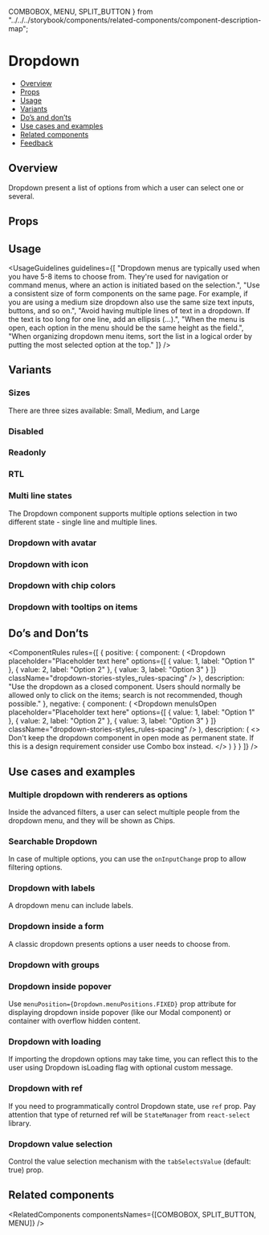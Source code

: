   COMBOBOX,
  MENU,
  SPLIT_BUTTON
} from "../../../storybook/components/related-components/component-description-map";

<Meta of={DropdownStories} />

# Dropdown

- [Overview](#overview)
- [Props](#props)
- [Usage](#usage)
- [Variants](#variants)
- [Do’s and don’ts](#dos-and-donts)
- [Use cases and examples](#use-cases-and-examples)
- [Related components](#related-components)
- [Feedback](#feedback)

## Overview

Dropdown present a list of options from which a user can select one or several.

<Canvas>
  <Story of={DropdownStories.Overview} />
</Canvas>

## Props

<PropsTable />

## Usage

<UsageGuidelines
  guidelines={[
    "Dropdown menus are typically used when you have 5-8 items to choose from. They're used for navigation or command menus, where an action is initiated based on the selection.",
    "Use a consistent size of form components on the same page. For example, if you are using a medium size dropdown also use the same size text inputs, buttons, and so on.",
    "Avoid having multiple lines of text in a dropdown. If the text is too long for one line, add an ellipsis (…).",
    "When the menu is open, each option in the menu should be the same height as the field.",
    "When organizing dropdown menu items, sort the list in a logical order by putting the most selected option at the top."
  ]}
/>

## Variants

### Sizes

There are three sizes available: Small, Medium, and Large

<Canvas>
  <Story of={DropdownStories.Sizes} />
</Canvas>

### Disabled

<Canvas>
  <Story of={DropdownStories.Disabled} />
</Canvas>

### Readonly

<Canvas>
  <Story of={DropdownStories.Readonly} />
</Canvas>

### RTL

<Canvas>
  <Story of={DropdownStories.Rtl} />
</Canvas>

### Multi line states

The Dropdown component supports multiple options selection in two different state - single line and multiple lines.

<Canvas>
  <Story of={DropdownStories.MultiChoiceWithDifferentStates} />
</Canvas>

### Dropdown with avatar

<Canvas>
  <Story of={DropdownStories.DropdownWithAvatar} />
</Canvas>

### Dropdown with icon

<Canvas>
  <Story of={DropdownStories.DropdownWithIcon} />
</Canvas>

### Dropdown with chip colors

<Canvas>
  <Story of={DropdownStories.DropdownWithChipColors} />
</Canvas>

### Dropdown with tooltips on items

<Canvas>
  <Story of={DropdownStories.DropdownWithTooltipsOnItems} />
</Canvas>

## Do’s and Don’ts

<ComponentRules
  rules={[
    {
      positive: {
        component: (
          <Dropdown
            placeholder="Placeholder text here"
            options={[
              { value: 1, label: "Option 1" },
              { value: 2, label: "Option 2" },
              { value: 3, label: "Option 3" }
            ]}
            className="dropdown-stories-styles_rules-spacing"
          />
        ),
        description:
          "Use the dropdown as a closed component. Users should normally be allowed only to click on the items; search is not recommended, though possible."
      },
      negative: {
        component: (
          <Dropdown
            menuIsOpen
            placeholder="Placeholder text here"
            options={[
              { value: 1, label: "Option 1" },
              { value: 2, label: "Option 2" },
              { value: 3, label: "Option 3" }
            ]}
            className="dropdown-stories-styles_rules-spacing"
          />
        ),
        description: (
          <>
            Don't keep the dropdown component in open mode as permanent state. If this is a design requirement consider
            use
            <Link href="/?path=/docs/inputs-combobox--docs">Combo box</Link>
            instead.
          </>
        )
      }
    }
  ]}
/>

## Use cases and examples

### Multiple dropdown with renderers as options

Inside the advanced filters, a user can select multiple people from the dropdown menu, and they will be shown as Chips.

<Canvas>
  <Story of={DropdownStories.DropdownWithChips} />
</Canvas>

### Searchable Dropdown

In case of multiple options, you can use the `onInputChange` prop to allow filtering options.

<Canvas>
  <Story of={DropdownStories.SearchableDropdown} />
</Canvas>

### Dropdown with labels

A dropdown menu can include labels.

<Canvas>
  <Story of={DropdownStories.DropdownWithLabels} />
</Canvas>

### Dropdown inside a form

A classic dropdown presents options a user needs to choose from.

<Canvas>
  <Story of={DropdownStories.DropdownInsideAForm} />
</Canvas>

### Dropdown with groups

<Canvas>
  <Story of={DropdownStories.DropdownWithGroups} />
</Canvas>

### Dropdown inside popover

Use <code>menuPosition={Dropdown.menuPositions.FIXED}</code> prop attribute for displaying dropdown inside popover (like our Modal
component) or container with overflow hidden content.

<TipDevTipPopover />

<Canvas>
  <Story of={DropdownStories.DropdownInsidePopover} />
</Canvas>

### Dropdown with loading

If importing the dropdown options may take time, you can reflect this to the user using Dropdown isLoading flag with optional custom message.

<Canvas>
  <Story of={DropdownStories.DropdownWithLoading} />
</Canvas>

### Dropdown with ref

If you need to programmatically control Dropdown state, use `ref` prop. Pay attention that type of returned ref will be `StateManager` from <Link withoutSpacing href="https://react-select.com/home">`react-select`</Link> library.

<Canvas>
  <Story of={DropdownStories.DropdownWithRef} />
</Canvas>

### Dropdown value selection

Control the value selection mechanism with the <code>tabSelectsValue</code> (default: true) prop.

<Canvas>
  <Story of={DropdownStories.DropdownValueSelection} />
</Canvas>

## Related components

<RelatedComponents componentsNames={[COMBOBOX, SPLIT_BUTTON, MENU]} />
